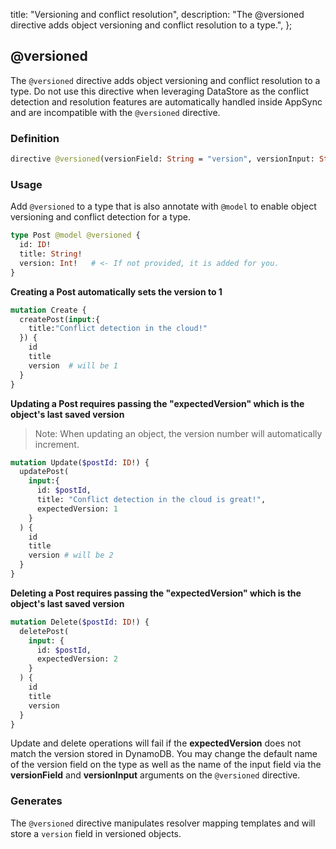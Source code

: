   title: "Versioning and conflict resolution",
  description: "The @versioned directive adds object versioning and conflict resolution to a type.",
};



## @versioned

The `@versioned` directive adds object versioning and conflict resolution to a type. Do not use this directive when leveraging DataStore as the conflict detection and resolution features are automatically handled inside AppSync and are incompatible with the `@versioned` directive.

### Definition

```graphql
directive @versioned(versionField: String = "version", versionInput: String = "expectedVersion") on OBJECT
```

### Usage

Add `@versioned` to a type that is also annotate with `@model` to enable object versioning and conflict detection for a type.

```graphql
type Post @model @versioned {
  id: ID!
  title: String!
  version: Int!   # <- If not provided, it is added for you.
}
```

**Creating a Post automatically sets the version to 1**

```graphql
mutation Create {
  createPost(input:{
    title:"Conflict detection in the cloud!"
  }) {
    id
    title
    version  # will be 1
  }
}
```

**Updating a Post requires passing the "expectedVersion" which is the object's last saved version**

> Note: When updating an object, the version number will automatically increment.

```graphql
mutation Update($postId: ID!) {
  updatePost(
    input:{
      id: $postId,
      title: "Conflict detection in the cloud is great!",
      expectedVersion: 1
    }
  ) {
    id
    title
    version # will be 2
  }
}
```

**Deleting a Post requires passing the "expectedVersion" which is the object's last saved version**

```graphql
mutation Delete($postId: ID!) {
  deletePost(
    input: {
      id: $postId,
      expectedVersion: 2
    }
  ) {
    id
    title
    version
  }
}
```

Update and delete operations will fail if the **expectedVersion** does not match the version
stored in DynamoDB. You may change the default name of the version field on the type as well as the name
of the input field via the **versionField** and **versionInput** arguments on the `@versioned` directive.

### Generates

The `@versioned` directive manipulates resolver mapping templates and will store a `version` field in versioned objects.
